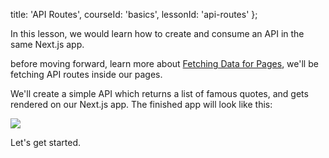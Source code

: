
  title: 'API Routes',
  courseId: 'basics',
  lessonId: 'api-routes'
};

In this lesson, we would learn how to create and consume an API in the same Next.js app.

before moving forward, learn more about [Fetching Data for Pages](/learn/basics/fetching-data-for-pages), we'll be fetching API routes inside our pages.

We'll create a simple API which returns a list of famous quotes, and gets rendered on our Next.js app. The finished app will look like this:

![](https://user-images.githubusercontent.com/6245927/69990978-ce4c9c80-156c-11ea-8d73-69a745d845aa.png)

Let's get started.

